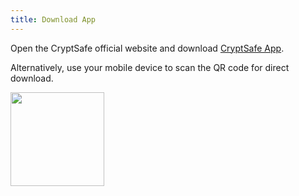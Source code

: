 ```yaml
---
title: Download App
---
```


Open the CryptSafe official website and download [CryptSafe App](https://www.cryptsafe.sg/login/).

Alternatively, use your mobile device to scan the QR code for direct download.

<div className="w-full flex items-center justify-center">
    <img src="/images/quickstart/download2.png" width="150"/>
</div>